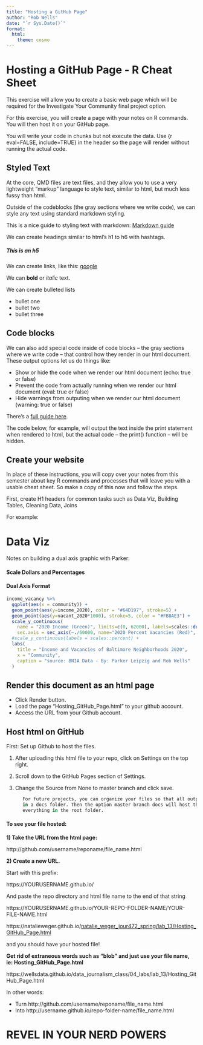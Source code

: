 ```yaml
---
title: "Hosting a GitHub Page"
author: "Rob Wells"
date: "`r Sys.Date()`"
format:
  html:
    theme: cosmo
---
```


# Hosting a GitHub Page - R Cheat Sheet

This exercise will allow you to create a basic web page which will be required for the Investigate Your Community final project option.

For this exercise, you will create a page with your notes on R commands. You will then host it on your GitHub page.

You will write your code in chunks but not execute the data. Use {r eval=FALSE, include=TRUE} in the header so the page will render without running the actual code.

## Styled Text

At the core, QMD files are text files, and they allow you to use a very lightweight "markup" language to style text, similar to html, but much less fussy than html.

Outside of the codeblocks (the gray sections where we write code), we can style any text using standard markdown styling.

This is a nice guide to styling text with markdown: [Markdown guide](https://quarto.org/docs/authoring/markdown-basics.html)

We can create headings similar to html's h1 to h6 with hashtags.

##### This is an h5

We can create links, like this: [google](https://google.com)

We can **bold** or *italic* text.

We can create bulleted lists

-   bullet one
-   bullet two
-   bullet three

## Code blocks

We can also add special code inside of code blocks -- the gray sections where we write code -- that control how they render in our html document. These output options let us do things like:

-   Show or hide the code when we render our html document (echo: true or false)
-   Prevent the code from actually running when we render our html document (eval: true or false)
-   Hide warnings from outputing when we render our html document (warning: true or false)

There's a [full guide here](https://quarto.org/docs/computations/execution-options.html#output-options).

The code below, for example, will output the text inside the print statement when rendered to html, but the actual code -- the print() function -- will be hidden.

## Create your website

In place of these instructions, you will copy over your notes from this semester about key R commands and processes that will leave you with a usable cheat sheet. So make a copy of this now and follow the steps.

First, create H1 headers for common tasks such as Data Viz, Building Tables, Cleaning Data, Joins

For example:

# Data Viz

Notes on building a dual axis graphic with Parker:

#### Scale Dollars and Percentages

#### Dual Axis Format

```r
income_vacancy %>% 
  ggplot(aes(x = community)) +
  geom_point(aes(y=income_2020), color = "#64D197", stroke=5) +
  geom_point(aes(y=vacant_2020*1000), stroke=5, color = "#FB8AE3") +
  scale_y_continuous(
    name = "2020 Income (Green)", limits=c(0, 62000), labels=scales::dollar_format(),
    sec.axis = sec_axis(~./60000, name="2020 Percent Vacancies (Red)", labels = scales::percent))+
  #scale_y_continuous(labels = scales::percent) +
  labs(
    title = "Income and Vacancies of Baltimore Neighborhoods 2020",
    x = "Community",
    caption = "source: BNIA Data - By: Parker Leipzig and Rob Wells"
  )
```

## Render this document as an html page

-   Click Render button.
-   Load the page "Hosting_GitHub_Page.html" to your github account.
-   Access the URL from your Github account.

## Host html on GitHub

First: Set up Github to host the files.

1)  After uploading this html file to your repo, click on Settings on the top right.

2)  Scroll down to the GitHub Pages section of Settings.

3)  Change the Source from None to master branch and click save.

```r
      For future projects, you can organize your files so that all output HTML are stored 
      in a docs folder. Then the option master branch docs will host those files and ignore 
      everything in the root folder.
```

#### To see your file hosted:

**1) Take the URL from the html page:**

http://github.com/username/reponame/file_name.html

**2) Create a new URL.**

Start with this prefix:

https://YOURUSERNAME.github.io/

And paste the repo directory and html file name to the end of that string

https://YOURUSERNAME.github.io/YOUR-REPO-FOLDER-NAME/YOUR-FILE-NAME.html

https://natalieweger.github.io/[natalie_weger_jour472_spring/lab_13/Hosting_GitHub_Page.html](https://github.com/natalieweger/natalie_weger_jour472_spring/blob/main/lab_13/Hosting_GitHub_Page.html)

and you should have your hosted file!

**Get rid of extraneous words such as "blob" and just use your file name, ie: Hosting_GitHub_Page.html**

https://wellsdata.github.io/data_journalism_class/04_labs/lab_13/Hosting_GitHub_Page.html

In other words:

-   Turn http://github.com/username/reponame/file_name.html\
-   Into http://username.github.io/repo-folder-name/file_name.html

# REVEL IN YOUR NERD POWERS

